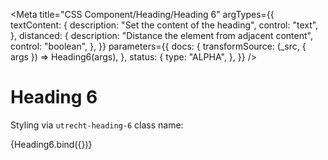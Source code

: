<!-- @license CC0-1.0 -->


<Meta
  title="CSS Component/Heading/Heading 6"
  argTypes={{
    textContent: {
      description: "Set the content of the heading",
      control: "text",
    },
    distanced: {
      description: "Distance the element from adjacent content",
      control: "boolean",
    },
  }}
  parameters={{
    docs: {
      transformSource: (_src, { args }) => Heading6(args),
    },
    status: {
      type: "ALPHA",
    },
  }}
/>

# Heading 6

Styling via `utrecht-heading-6` class name:

<Canvas>
  <Story
    name="Heading 6"
    args={{
      distanced: true,
      textContent: "The Quick Brown Fox Jumps Over The Lazy Dog",
    }}
  >
    {Heading6.bind({})}
  </Story>
</Canvas>

<ArgsTable story="Heading 6" />
